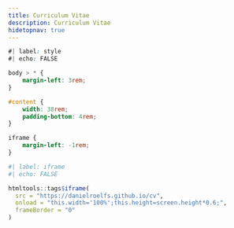```yaml
---
title: Curriculum Vitae
description: Curriculum Vitae
hidetopnav: true
---
```


```css
#| label: style
#| echo: FALSE

body > * {
    margin-left: 3rem;
}

#content {
    width: 38rem;
    padding-bottom: 4rem;
}

iframe {
    margin-left: -1rem;
}
```

```r
#| label: iframe
#| echo: FALSE

htmltools::tags$iframe(
  src = "https://danielroelfs.github.io/cv",
  onload = "this.width='100%';this.height=screen.height*0.6;",
  frameBorder = "0"
)
```
